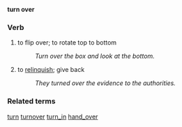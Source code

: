 '''turn over'''
=== Verb ===
# to flip over; to rotate top to bottom
#: ''Turn over the box and look at the bottom.''
# to [[relinquish]]; give back
#: ''They turned over the evidence to the authorities.''

=== Related terms ===
[[turn]] [[turnover]] [[turn_in]] [[hand_over]]